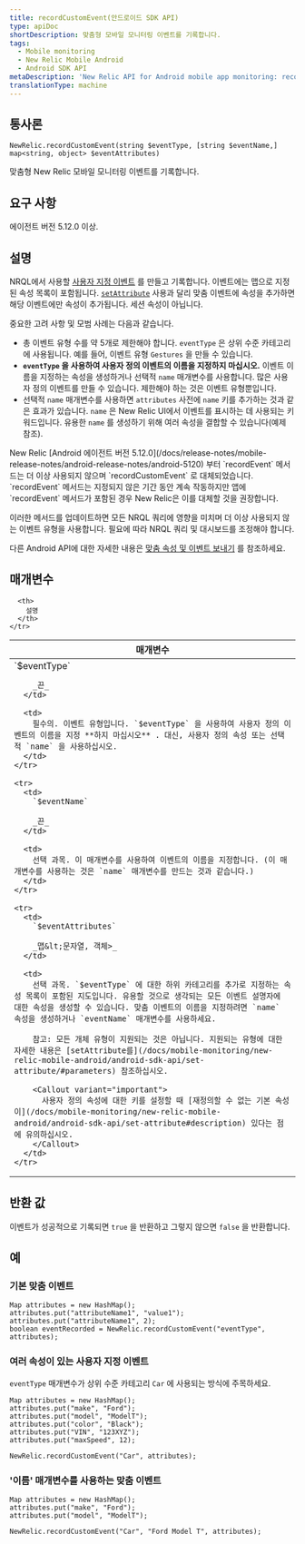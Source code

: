 ```yaml
---
title: recordCustomEvent(안드로이드 SDK API)
type: apiDoc
shortDescription: 맞춤형 모바일 모니터링 이벤트를 기록합니다.
tags:
  - Mobile monitoring
  - New Relic Mobile Android
  - Android SDK API
metaDescription: 'New Relic API for Android mobile app monitoring: record a custom event.'
translationType: machine
---
```


## 통사론

```
NewRelic.recordCustomEvent(string $eventType, [string $eventName,] map<string, object> $eventAttributes)
```

맞춤형 New Relic 모바일 모니터링 이벤트를 기록합니다.

## 요구 사항

에이전트 버전 5.12.0 이상.

## 설명

NRQL에서 사용할 [사용자 지정 이벤트](/docs/insights/new-relic-insights/adding-querying-data/custom-attributes-events-new-relic-mobile#What-are-events-in-New-Relic-Mobile) 를 만들고 기록합니다. 이벤트에는 맵으로 지정된 속성 목록이 포함됩니다. [`setAttribute`](/docs/mobile-monitoring/new-relic-mobile-android/android-sdk-api/set-attribute) 사용과 달리 맞춤 이벤트에 속성을 추가하면 해당 이벤트에만 속성이 추가됩니다. 세션 속성이 아닙니다.

중요한 고려 사항 및 모범 사례는 다음과 같습니다.

* 총 이벤트 유형 수를 약 5개로 제한해야 합니다. `eventType` 은 상위 수준 카테고리에 사용됩니다. 예를 들어, 이벤트 유형 `Gestures` 을 만들 수 있습니다.
* **`eventType` 을 사용하여 사용자 정의 이벤트의 이름을 지정하지 마십시오.** 이벤트 이름을 지정하는 속성을 생성하거나 선택적 `name` 매개변수를 사용합니다. 많은 사용자 정의 이벤트를 만들 수 있습니다. 제한해야 하는 것은 이벤트 유형뿐입니다.
* 선택적 `name` 매개변수를 사용하면 `attributes` 사전에 `name` 키를 추가하는 것과 같은 효과가 있습니다. `name` 은 New Relic UI에서 이벤트를 표시하는 데 사용되는 키워드입니다. 유용한 `name` 를 생성하기 위해 여러 속성을 결합할 수 있습니다(예제 참조).

<Callout variant="important">
  New Relic [Android 에이전트 버전 5.12.0](/docs/release-notes/mobile-release-notes/android-release-notes/android-5120) 부터 `recordEvent` 메서드는 더 이상 사용되지 않으며 `recordCustomEvent` 로 대체되었습니다. `recordEvent` 메서드는 지정되지 않은 기간 동안 계속 작동하지만 앱에 `recordEvent` 메서드가 포함된 경우 New Relic은 이를 대체할 것을 권장합니다.

  이러한 메서드를 업데이트하면 모든 NRQL 쿼리에 영향을 미치며 <InlinePopover type="dashboards"/>더 이상 사용되지 않는 이벤트 유형을 사용합니다. 필요에 따라 NRQL 쿼리 및 대시보드를 조정해야 합니다.
</Callout>

다른 Android API에 대한 자세한 내용은 [맞춤 속성 및 이벤트 보내기](/docs/mobile-monitoring/new-relic-mobile-android/install-configure/guide-custom-instrumentation-api#send-insights) 를 참조하세요.

## 매개변수

<table>
  <thead>
    <tr>
      <th width="30%">
        매개변수
      </th>

      <th>
        설명
      </th>
    </tr>
  </thead>

  <tbody>
    <tr>
      <td>
        `$eventType`

        _끈_
      </td>

      <td>
        필수의. 이벤트 유형입니다. `$eventType` 을 사용하여 사용자 정의 이벤트의 이름을 지정 **하지 마십시오** . 대신, 사용자 정의 속성 또는 선택적 `name` 을 사용하십시오.
      </td>
    </tr>

    <tr>
      <td>
        `$eventName`

        _끈_
      </td>

      <td>
        선택 과목. 이 매개변수를 사용하여 이벤트의 이름을 지정합니다. (이 매개변수를 사용하는 것은 `name` 매개변수를 만드는 것과 같습니다.)
      </td>
    </tr>

    <tr>
      <td>
        `$eventAttributes`

        _맵&lt;문자열, 객체>_
      </td>

      <td>
        선택 과목. `$eventType` 에 대한 하위 카테고리를 추가로 지정하는 속성 목록이 포함된 지도입니다. 유용할 것으로 생각되는 모든 이벤트 설명자에 대한 속성을 생성할 수 있습니다. 맞춤 이벤트의 이름을 지정하려면 `name` 속성을 생성하거나 `eventName` 매개변수를 사용하세요.

        참고: 모든 개체 유형이 지원되는 것은 아닙니다. 지원되는 유형에 대한 자세한 내용은 [setAttribute를](/docs/mobile-monitoring/new-relic-mobile-android/android-sdk-api/set-attribute/#parameters) 참조하십시오.

        <Callout variant="important">
          사용자 정의 속성에 대한 키를 설정할 때 [재정의할 수 없는 기본 속성이](/docs/mobile-monitoring/new-relic-mobile-android/android-sdk-api/set-attribute#description) 있다는 점에 유의하십시오.
        </Callout>
      </td>
    </tr>
  </tbody>
</table>

## 반환 값

이벤트가 성공적으로 기록되면 `true` 을 반환하고 그렇지 않으면 `false` 을 반환합니다.

## 예

### 기본 맞춤 이벤트

```
Map attributes = new HashMap();
attributes.put("attributeName1", "value1");
attributes.put("attributeName1", 2);
boolean eventRecorded = NewRelic.recordCustomEvent("eventType", attributes);
```

### 여러 속성이 있는 사용자 지정 이벤트

`eventType` 매개변수가 상위 수준 카테고리 `Car` 에 사용되는 방식에 주목하세요.

```
Map attributes = new HashMap();
attributes.put("make", "Ford");
attributes.put("model", "ModelT");
attributes.put("color", "Black");
attributes.put("VIN", "123XYZ");
attributes.put("maxSpeed", 12);

NewRelic.recordCustomEvent("Car", attributes);
```

### '이름' 매개변수를 사용하는 맞춤 이벤트

```
Map attributes = new HashMap();
attributes.put("make", "Ford");
attributes.put("model", "ModelT");

NewRelic.recordCustomEvent("Car", "Ford Model T", attributes);
```